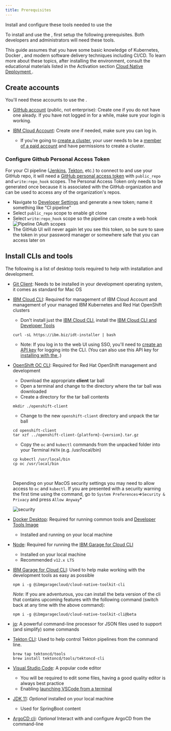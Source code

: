 ```yaml
---
title: Prerequisites
---
```



<PageDescription>

Install and configure these tools needed to use the <Globals name="env" />

</PageDescription>

To install and use the <Globals name="shortName" /> <Globals name="env" />, first setup the following prerequisites. Both developers and administrators will need these tools.

This guide assumes that you have some basic knowledge of Kubernetes, Docker
, and modern software delivery techniques including CI/CD. To learn more
 about these topics, after installing the environment, consult the
  educational materials listed in the Activation section [Cloud Native
   Deployment
  ](/activation/cloudnative-deployment).



## Create accounts

You'll need these accounts to use the <Globals name="env" />.

- [GitHub account](http://github.com) (public, not enterprise): Create one if you do not have one aleady. If you have not logged in for a while, make sure your login is working.

- [IBM Cloud Account](https://cloud.ibm.com): Create one if needed, make sure you can log in. 
    - If you're going to [create a cluster](/admin/installation-ibm-cloud), your user needs to be a [member of a paid account](https://cloud.ibm.com/docs/iam?topic=iam-iamuserinv) and have permissions to create a cluster.



### Configure Github Personal Access Token
For your CI pipeline ([Jenkins](/tools/continuous-integration), [Tekton](/tools/continuous-integration-tekton), etc.) to connect to and use your GitHub repo, it will need a [GitHub personal access token](https://help.github.com/en/github/authenticating-to-github/creating-a-personal-access-token-for-the-command-line) with `public_repo` and `write:repo_hook` scopes. The Personal Access Token only needs to be generated once because it is associated with the GitHub organization and can be used to access any of the organization's repos.

  - Navigate to [Developer Settings](https://github.com/settings/tokens) and generate a new token; name it something like "CI pipeline"
  - Select `public_repo` scope to enable git clone
  - Select `write:repo_hook` scope so the pipeline can create a web hook
  ![Pipeline OAuth scopes](./pipeline-scopes.png)
  - The GitHub UI will never again let you see this token, so be sure to save the token in your password manager or somewhere safe that you can access later on



## Install CLIs and tools

The following is a list of desktop tools required to help with installation and development.

- [Git Client](https://git-scm.com/): Needs to be installed in your development operating system, it comes as standard for Mac OS

- [IBM Cloud CLI](https://cloud.ibm.com/docs/cli?topic=cloud-cli-getting-started): Required for management of IBM Cloud Account and management of your managed IBM Kubernetes and Red Hat OpenShift clusters
    - Don't install just the [IBM Cloud CLI](https://cloud.ibm.com/docs/cli?topic=cloud-cli-install-ibmcloud-cli), install the [IBM Cloud CLI and Developer Tools](https://cloud.ibm.com/docs/cli?topic=cloud-cli-getting-started#step1-install-idt)
    ```shell script
    curl -sL https://ibm.biz/idt-installer | bash
    ```
    - Note: If you log in to the web UI using SSO, you'll need to 
    [create an API key](https://cloud.ibm.com/docs/iam?topic=iam-federated_id) for logging into the CLI. (You can also 
    use this API key for [installing with the <Globals name="shortName" />](/getting-started-day-0).)

- [OpenShift OC CLI](https://mirror.openshift.com/pub/openshift-v4/clients/ocp/latest/): Required for Red Hat OpenShift management and development
    - Download the appropriate **client** tar ball
    - Open a terminal and change to the directory where the tar ball was downloaded
    - Create a directory for the tar ball contents
    ```shell script
    mkdir ./openshift-client
    ```
    - Change to the new `openshift-client` directory and unpack the tar ball
    ```shell script
    cd openshift-client
    tar xzf ../openshift-client-{platform}-{version}.tar.gz
    ```
    - Copy the `oc` and `kubectl` commands from the unpacked folder into your Terminal `PATH` (e.g. /usr/local/bin)
    ```shell script
    cp kubectl /usr/local/bin
    cp oc /usr/local/bin
    ```
    <br/>
    <InlineNotification >

    Depending on your MacOS security settings you may need to allow access to `oc` and `kubectl`. If you are presented with a security warning the first time
    using the command, go to `System Preferences`=>`Security & Privacy` and press `Allow Anyway`*

    ![security](security.png)

    </InlineNotification>

- [Docker Desktop](https://www.docker.com/products/docker-desktop): Required for running common tools and [Developer Tools Image](/tools/tools-image)
    - Installed and running on your local machine

- [Node](https://nodejs.org/en/): Required for running the [IBM Garage for Cloud CLI](/getting-started/cli)
    - Installed on your local machine
    - Recommended `v12.x LTS`

- [IBM Garage for Cloud CLI](/getting-started/cli): Used to help make working with the development tools as easy as possible
    ```shell script
    npm i -g @ibmgaragecloud/cloud-native-toolkit-cli
    ```
  
    *Note:* If you are adventurous, you can install the beta version of the cli that contains upcoming features with the 
    following command (switch back at any time with the above command):
    ```shell script
    npm i -g @ibmgaragecloud/cloud-native-toolkit-cli@beta
    ```

- [jq](https://stedolan.github.io/jq/download/): A powerful command-line processor for JSON files used to support (and simplify) some commands

- [Tekton CLI](https://github.com/tektoncd/cli): Used to help control Tekton pipelines from the command line.
    ```shell script
    brew tap tektoncd/tools
    brew install tektoncd/tools/tektoncd-cli
    ```

- [Visual Studio Code](https://code.visualstudio.com/download): A popular code editor
    - You will be required to edit some files, having a good quality editor is always best practice
    - Enabling [launching VSCode from a terminal](https://code.visualstudio.com/docs/setup/mac#_launching-from-the-command-line)

- [JDK 11](https://www.oracle.com/technetwork/java/javase/downloads/jdk11-downloads-5066655.html): _Optional_ installed on your local machine
    - Used for SpringBoot content

- [ArgoCD cli](https://argoproj.github.io/argo-cd/cli_installation/): _Optional_ Interact with and configure ArgoCD from the command-line

